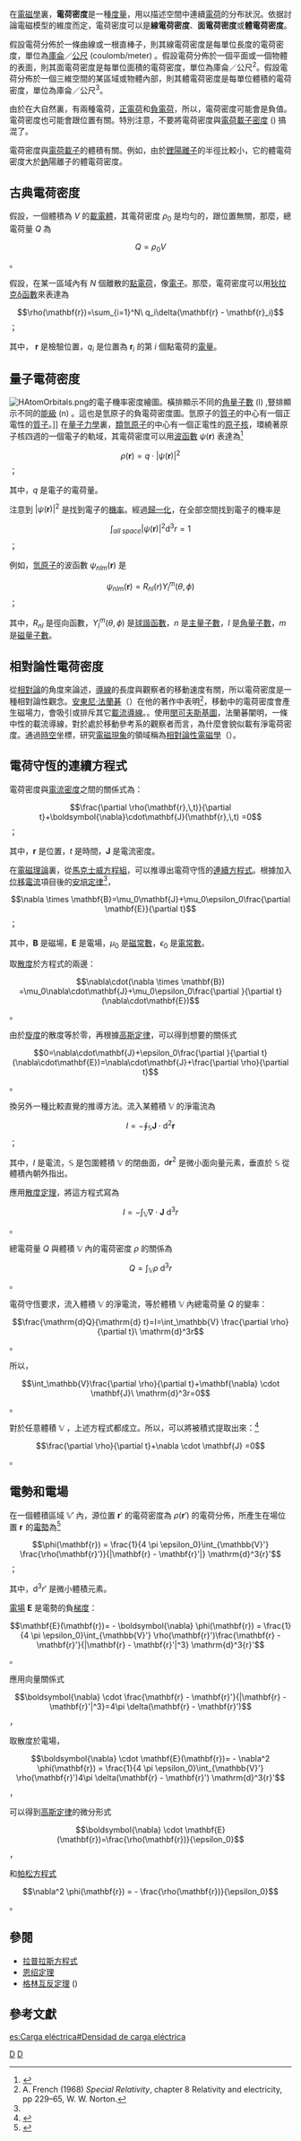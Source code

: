{{NoteTA|G1=物理學}}
{{向量字體常規}}
在[[電磁學|電磁學]]裏，'''電荷密度'''是一種[[度量|度量]]，用以描述空間中連續[[電荷|電荷]]的分布狀況。依据討論電磁模型的維度而定，電荷密度可以是'''線電荷密度'''、'''面電荷密度'''或'''體電荷密度'''。

假設電荷分佈於一條曲線或一根直棒子，則其線電荷密度是每單位長度的電荷密度，單位為[[庫侖|庫侖]]／[[公尺|公尺]] (coulomb/meter) 。假設電荷分佈於一個平面或一個物體的表面，則其面電荷密度是每單位面積的電荷密度，單位為庫侖／公尺<sup>2</sup>。假設電荷分佈於一個三維空間的某區域或物體內部，則其體電荷密度是每單位體積的電荷密度，單位為庫侖／公尺<sup>3</sup>。

由於在大自然裏，有兩種電荷，[[正電荷|正電荷]]和[[負電荷|負電荷]]，所以，電荷密度可能會是負值。電荷密度也可能會跟位置有關。特別注意，不要將電荷密度與[[電荷載子密度|電荷載子密度]] ({{lang|en|charge carrier density}}) 搞混了。

電荷密度與[[電荷載子|電荷載子]]的體積有關。例如，由於[[鋰|鋰]][[陽離子|陽離子]]的半徑比較小，它的體電荷密度大於[[鈉|鈉]]陽離子的體電荷密度。

== 古典電荷密度 ==
假設，一個體積為 <math>V</math> 的[[載電體|載電體]]，其電荷密度 <math>\rho_0</math> 是均勻的，跟位置無關，那麼，總電荷量 <math>Q</math> 為
:<math>Q=\rho_0 V</math>。

假設，在某一區域內有 <math>N</math> 個離散的[[點電荷|點電荷]]，像[[電子|電子]]。那麼，電荷密度可以用[[狄拉克δ函數|狄拉克δ函數]]來表達為
:<math>\rho(\mathbf{r})=\sum_{i=1}^N\ q_i\delta(\mathbf{r} - \mathbf{r}_i)</math> ；

其中， <math>\mathbf{r}</math> 是檢驗位置，<math>q_i</math> 是位置為 <math>\mathbf{r}_i</math> 的第 <math>i</math> 個點電荷的[[電量|電量]]。

== 量子電荷密度 ==
[[File:HAtomOrbitals.png|thumb]]的電子機率密度繪圖。橫排顯示不同的[[角量子數|角量子數]] (l) ,豎排顯示不同的[[能級|能級]] (n) 。這也是氫原子的負電荷密度圖。氫原子的[[質子|質子]]的中心有一個正電性的[[質子|質子]]。]]
在[[量子力學|量子力學]]裏，[[類氫原子|類氫原子]]的中心有一個正電性的[[原子核|原子核]]，環繞著原子核四週的一個電子的軌域，其電荷密度可以用[[波函數|波函數]] <math>\psi(\mathbf{r})</math> 表達為<ref>{{Citation
  | last =Cao 
  | first =Tian Yu 
  | title =Conceptual developments of 20th century field theories 
  | publisher =Cambridge University Press 
  | year =1998
  | edition =reprint, illustrated 
  | pages =pp. 146-147
  | isbn =9780521634205 
}}</ref>

:<math>\rho(\mathbf{r}) = q\cdot|\psi(\mathbf{r})|^2 </math> ；

其中，<math>q</math> 是電子的電荷量。

注意到 <math>|\psi(\mathbf{r})|^2</math> 是找到電子的[[機率|機率]]。經過[[歸一化|歸一化]]，在全部空間找到電子的機率是
:<math>\int_{all\ space} |\psi(\mathbf{r})|^2 \mathrm{d}^3{r}=1</math> ；

例如，[[氫原子|氫原子]]的波函數 <math>\psi_{nlm}(\mathbf{r})</math> 是
:<math>\psi_{nlm}(\mathbf{r})=R_{nl}(r)Y_l^m(\theta,\,\phi)</math> ；

其中，<math>R_{nl}</math> 是徑向函數，<math>Y_l^m(\theta,\,\phi)</math> 是[[球諧函數|球諧函數]]，<math>n</math> 是[[主量子數|主量子數]]，<math>l</math> 是[[角量子數|角量子數]]，<math>m</math> 是[[磁量子數|磁量子數]]。

==相對論性電荷密度==
從[[相對論|相對論]]的角度來論述，[[導線|導線]]的長度與觀察者的移動速度有關，所以電荷密度是一種相對論性觀念。[[安東尼·法蘭碁|安東尼·法蘭碁]]（{{lang|en|Anthony French}}）在他的著作中表明<ref>A. French (1968) ''Special Relativity'', chapter 8 Relativity and electricity, pp 229–65, W. W. Norton.</ref>，移動中的電荷密度會產生磁場力，會吸引或排斥其它[[載流導線|載流導線]]。。使用[[閔可夫斯基圖|閔可夫斯基圖]]，法蘭碁闡明，一條中性的載流導線，對於處於移動參考系的觀察者而言，為什麼會貌似載有淨電荷密度。通過[[時空|時空]]坐標，研究[[電磁現象|電磁現象]]的領域稱為[[相對論性電磁學|相對論性電磁學]]（{{lang|en|relativistic electromagnetism}}）。

== 電荷守恆的連續方程式 ==
電荷密度與[[電流密度|電流密度]]之間的關係式為：
:<math>\frac{\partial \rho(\mathbf{r},\,t)}{\partial t}+\boldsymbol{\nabla}\cdot\mathbf{J}(\mathbf{r},\,t) =0</math> ；

其中，<math>\mathbf{r}</math> 是位置，<math>t</math> 是時間，<math>\mathbf{J}</math> 是電流密度。

在[[電磁理論|電磁理論]]裏，從[[馬克士威方程組|馬克士威方程組]]，可以推導出電荷守恆的[[連續方程式|連續方程式]]。根據加入[[位移電流|位移電流]]項目後的[[安培定律|安培定律]]<ref name=Jackson1999/>，
:<math>\nabla \times \mathbf{B}=\mu_0\mathbf{J}+\mu_0\epsilon_0\frac{\partial \mathbf{E}}{\partial t}</math> ；

其中，<math>\mathbf{B}</math> 是磁場，<math>\mathbf{E}</math> 是電場，<math>\mu_0</math> 是[[磁常數|磁常數]]，<math>\epsilon_0</math> 是[[電常數|電常數]]。

取[[散度|散度]]於方程式的兩邊：
:<math>\nabla\cdot(\nabla \times \mathbf{B}) =\mu_0\nabla\cdot\mathbf{J}+\mu_0\epsilon_0\frac{\partial }{\partial t}(\nabla\cdot\mathbf{E})</math> 。

由於[[旋度|旋度]]的散度等於零，再根據[[高斯定律|高斯定律]]，可以得到想要的關係式
:<math>0=\nabla\cdot\mathbf{J}+\epsilon_0\frac{\partial }{\partial t}(\nabla\cdot\mathbf{E})=\nabla\cdot\mathbf{J}+\frac{\partial \rho}{\partial t}</math> 。

換另外一種比較直覺的推導方法。流入某體積 <math>\mathbb{V}</math> 的淨電流為<!--link charge conservation-->
:<math>I=-\oint_\mathbb{S} \mathbf{J} \cdot \mathrm{d}^2\mathbf{r}</math> ； 

其中，<math>I</math> 是電流，<math>\mathbb{S}</math> 是包圍體積 <math>\mathbb{V}</math> 的閉曲面，<math>\mathrm{d}\mathbf{r}^2</math> 是微小面向量元素，垂直於 <math>\mathbb{S}</math> 從體積內朝外指出。

應用[[散度定理|散度定理]]，將這方程式寫為
:<math>I=-\int_\mathbb{V} \nabla\cdot\mathbf{J}\  \mathrm{d}^3r</math> 。

總電荷量 <math>Q</math> 與體積 <math>\mathbb{V}</math> 內的電荷密度 <math>\rho</math> 的關係為
:<math>Q=\int_\mathbb{V} \rho\  \mathrm{d}^3r</math> 。

電荷守恆要求，流入體積 <math>\mathbb{V}</math> 的淨電流，等於體積 <math>\mathbb{V}</math> 內總電荷量 <math>Q</math> 的變率：
:<math>\frac{\mathrm{d}Q}{\mathrm{d} t}=I=\int_\mathbb{V} \frac{\partial \rho}{\partial t}\  \mathrm{d}^3r</math> 。

所以，
:<math>\int_\mathbb{V}\frac{\partial \rho}{\partial t}+\mathbf{\nabla} \cdot \mathbf{J}\ \mathrm{d}^3r=0</math> 。

對於任意體積 <math>\mathbb{V}</math> ，上述方程式都成立。所以，可以將被積式提取出來：<ref name=Griffiths1998>{{citation| author=Griffiths, David J.|title=Introduction to Electrodynamics (3rd ed.)| publisher=Prentice Hall |year=1998|pages = pp. 213|isbn=0-13-805326-X}}</ref>
:<math>\frac{\partial \rho}{\partial t}+\nabla \cdot \mathbf{J} =0</math> 。

== 電勢和電場 ==
在一個體積區域 <math>\mathbb{V}'</math> 內，源位置 <math>\mathbf{r}'</math> 的電荷密度為 <math>\rho(\mathbf{r}')</math> 的電荷分佈，所產生在場位置 <math>\mathbf{r}\!</math> 的[[電勢|電勢]]為<ref name=Jackson1999>{{citation|last=Jackson|first=John David|title=Classical Electrodynamic|publisher = John Wiley & Sons, Inc. |year=1999|location=USA|edition=3rd.|pages=pp. 29-31, 237-239|isbn=978-0-471-30932-1}}</ref>
:<math>\phi(\mathbf{r}) = \frac{1}{4 \pi \epsilon_0}\int_{\mathbb{V}'} \frac{\rho(\mathbf{r}')}{|\mathbf{r} - \mathbf{r}'|} \mathrm{d}^3{r}'</math> ；

其中，<math>\mathrm{d}^3{r}'</math> 是微小體積元素。

[[電場|電場]] <math>\mathbf{E}</math> 是電勢的負[[梯度|梯度]]：
:<math>\mathbf{E}(\mathbf{r})= - \boldsymbol{\nabla} \phi(\mathbf{r}) = \frac{1}{4 \pi \epsilon_0}\int_{\mathbb{V}'} \rho(\mathbf{r}')\frac{\mathbf{r} - \mathbf{r}'}{|\mathbf{r} - \mathbf{r}'|^3} \mathrm{d}^3{r}'</math> 。

應用向量關係式
:<math>\boldsymbol{\nabla} \cdot \frac{\mathbf{r} - \mathbf{r}'}{|\mathbf{r} - \mathbf{r}'|^3}=4\pi \delta(\mathbf{r} - \mathbf{r}')</math> ，

取散度於電場，
:<math>\boldsymbol{\nabla} \cdot \mathbf{E}(\mathbf{r})= - \nabla^2 \phi(\mathbf{r}) = \frac{1}{4 \pi \epsilon_0}\int_{\mathbb{V}'} \rho(\mathbf{r}')4\pi \delta(\mathbf{r} - \mathbf{r}') \mathrm{d}^3{r}'</math> ，

可以得到[[高斯定律|高斯定律]]的微分形式
:<math>\boldsymbol{\nabla} \cdot \mathbf{E}(\mathbf{r})=\frac{\rho(\mathbf{r})}{\epsilon_0}</math> ，

和[[帕松方程式|帕松方程式]]
:<math>\nabla^2  \phi(\mathbf{r}) = - \frac{\rho(\mathbf{r})}{\epsilon_0}</math> 。

== 參閱 ==
* [[拉普拉斯方程式|拉普拉斯方程式]]
* [[恩绍定理|恩绍定理]]
* [[格林互反定理|格林互反定理]] ({{lang|en|Green's reciprocity theorem}})

==參考文獻==
{{reflist|2}}

[[Category:基本物理概念|D]]
[[Category:靜電學|D]]

[[es:Carga_eléctrica#Densidad_de_carga_eléctrica|es:Carga eléctrica#Densidad de carga eléctrica]]